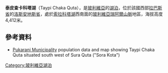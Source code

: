 {{coord|16|13|S|68|21|W|display=title|region:BO_type:waterbody_source:GNS-enwiki}}

'''泰皮查卡科塔湖'''（Taypi Chaka Quta），是[[玻利維亞|玻利維亞]]的[[湖泊|湖泊]]，位於該國西部[[拉巴斯省_(玻利維亞)|拉巴斯省]]的[[洛斯安地斯省|洛斯安地斯省]]，處於[[索拉科塔湖|索拉科塔湖]]西南面的[[玻利維亞瑞阿爾山脈|玻利維亞瑞阿爾山脈]]地區，海拔高度4,412米。

==參考資料==
* [https://web.archive.org/web/20141029154208/http://www.ine.gob.bo/publicaciones/visorPdf.aspx?Codigo=021201&tipo=1 Pukarani Municipality] population data and map showing Taypi Chaka Quta situated south west of Sura Quta ("Sora Kota")

{{Bolivia-geo-stub}}
[[Category:玻利維亞湖泊|Category:玻利維亞湖泊]]